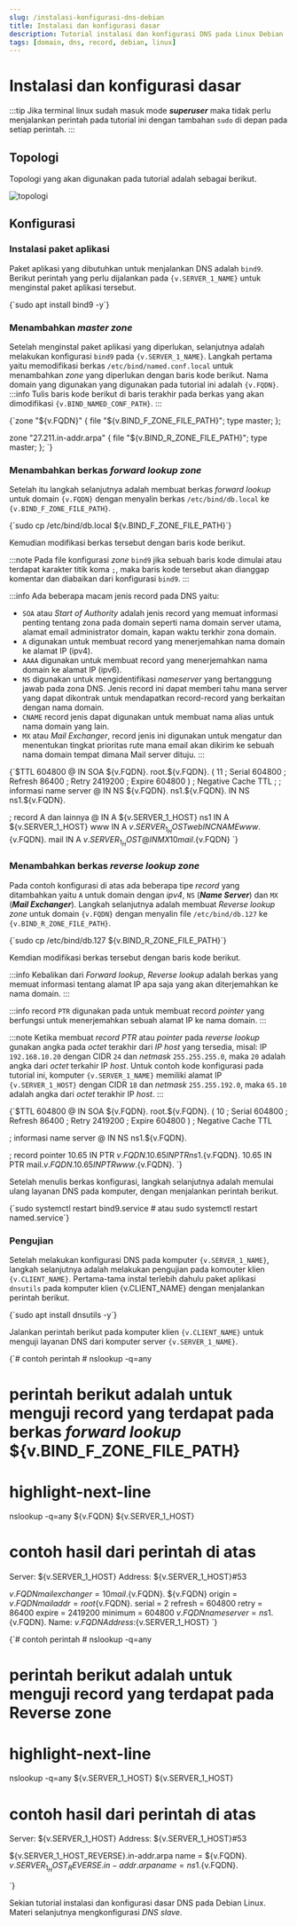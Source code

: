 ```yaml
---
slug: /instalasi-konfigurasi-dns-debian
title: Instalasi dan konfigurasi dasar
description: Tutorial instalasi dan konfigurasi DNS pada Linux Debian
tags: [domain, dns, record, debian, linux]
---
```



# Instalasi dan konfigurasi dasar

:::tip
Jika terminal linux sudah masuk mode **_superuser_** maka tidak perlu menjalankan perintah pada tutorial ini dengan tambahan `sudo` di depan pada setiap perintah.
:::

## Topologi

Topologi yang akan digunakan pada tutorial adalah sebagai berikut.

![topologi](./img/dns-topology.svg)

## Konfigurasi

### Instalasi paket aplikasi

Paket aplikasi yang dibutuhkan untuk menjalankan DNS adalah `bind9`. Berikut perintah yang perlu dijalankan pada <code>{v.SERVER_1_NAME}</code> untuk menginstal paket aplikasi tersebut.

<CodeBlock language="bash" title="CLI">
{`sudo apt install bind9 -y`}
</CodeBlock>

### Menambahkan _master zone_

Setelah menginstal paket aplikasi yang diperlukan, selanjutnya adalah melakukan konfigurasi `bind9` pada <code>{v.SERVER_1_NAME}</code>. Langkah pertama yaitu memodifikasi berkas `/etc/bind/named.conf.local` untuk menambahkan _zone_ yang diperlukan dengan baris kode berikut. Nama domain yang digunakan yang digunakan pada tutorial ini adalah <code>{v.FQDN}</code>.
:::info
Tulis baris kode berikut di baris terakhir pada berkas yang akan dimodifikasi <code>{v.BIND_NAMED_CONF_PATH}</code>.
:::

<CodeBlock language="text" title={v.BIND_NAMED_CONF_PATH} showLineNumbers>
{`zone "${v.FQDN}" {
    file "${v.BIND_F_ZONE_FILE_PATH}";
    type master;
};

zone "27.211.in-addr.arpa" {
    file "${v.BIND_R_ZONE_FILE_PATH}";
    type master;
};
`}
</CodeBlock>

### Menambahkan berkas _forward lookup zone_

Setelah itu langkah selanjutnya adalah membuat berkas _forward lookup_ untuk domain <code>{v.FQDN}</code> dengan menyalin berkas `/etc/bind/db.local` ke <code>{v.BIND_F_ZONE_FILE_PATH}</code>.

<CodeBlock language="bash" title="CLI">
{`sudo cp /etc/bind/db.local ${v.BIND_F_ZONE_FILE_PATH}`}
</CodeBlock>

Kemudian modifikasi berkas tersebut dengan baris kode berikut.

:::note
Pada file konfigurasi _zone_ `bind9` jika sebuah baris kode dimulai atau terdapat karakter titik koma `;`, maka baris kode tersebut akan dianggap komentar dan diabaikan dari konfigurasi `bind9`.
:::

:::info
Ada beberapa macam jenis record pada DNS yaitu:
- `SOA` atau _Start of Authority_ adalah jenis record yang memuat informasi penting tentang zona pada domain seperti nama domain server utama, alamat email administrator domain, kapan waktu terkhir zona domain.
- `A` digunakan untuk membuat record yang menerjemahkan nama domain ke alamat IP (ipv4).
- `AAAA` digunakan untuk membuat record yang menerjemahkan nama domain ke alamat IP (ipv6).
- `NS` digunakan untuk mengidentifikasi _nameserver_ yang bertanggung jawab pada zona DNS. Jenis record ini dapat memberi tahu mana server yang dapat dikontrak untuk mendapatkan record-record yang berkaitan dengan nama domain.
- `CNAME` record jenis dapat digunakan untuk membuat nama alias untuk nama domain yang lain.
- `MX` atau _Mail Exchanger_, record jenis ini digunakan untuk mengatur dan menentukan tingkat prioritas rute mana email akan dikirim ke sebuah nama domain tempat dimana Mail server dituju.
:::

<CodeBlock language="text" title={v.BIND_F_ZONE_FILE_PATH} showLineNumbers>
{`$TTL  604800
@ IN  SOA ${v.FQDN}. root.${v.FQDN}. (
            11  ; Serial
       604800   ; Refresh
        86400   ; Retry
      2419200   ; Expire
       604800 ) ; Negative Cache TTL
;
; informasi name server
@               IN  NS ${v.FQDN}.
ns1.${v.FQDN}. IN  NS ns1.${v.FQDN}.

; record A dan lainnya
@     IN  A  ${v.SERVER_1_HOST}
ns1   IN  A  ${v.SERVER_1_HOST}
www   IN  A  ${v.SERVER_1_HOST}
web   IN  CNAME www.${v.FQDN}.
mail  IN  A  ${v.SERVER_1_HOST}
@     IN  MX 10 mail.${v.FQDN}
`}
</CodeBlock>


### Menambahkan berkas _reverse lookup zone_

Pada contoh konfigurasi di atas ada beberapa tipe _record_ yang ditambahkan yaitu `A` untuk domain dengan _ipv4_, `NS` (**_Name Server_**) dan `MX` (**_Mail Exchanger_**). Langkah selanjutnya adalah membuat _Reverse lookup zone_ untuk domain <code>{v.FQDN}</code> dengan menyalin file `/etc/bind/db.127` ke <code>{v.BIND_R_ZONE_FILE_PATH}</code>.

<CodeBlock language="bash" title="CLI">
{`sudo cp /etc/bind/db.127 ${v.BIND_R_ZONE_FILE_PATH}`}
</CodeBlock>

Kemdian modifikasi berkas tersebut dengan baris kode berikut.

:::info
Kebalikan dari _Forward lookup_, _Reverse lookup_ adalah berkas yang memuat informasi tentang alamat IP apa saja yang akan diterjemahkan ke nama domain. 
:::

:::info
record `PTR` digunakan pada untuk membuat record _pointer_ yang berfungsi untuk menerjemahkan sebuah alamat IP ke nama domain.
:::

:::note
Ketika membuat _record PTR_ atau _pointer_ pada _reverse lookup_ gunakan angka pada _octet_ terakhir dari _IP host_ yang tersedia,
misal: IP `192.168.10.20` dengan CIDR `24` dan _netmask_ `255.255.255.0`, maka `20` adalah angka dari _octet_ terkahir IP _host_.
Untuk contoh kode konfigurasi pada tutorial ini, komputer <code>{v.SERVER_1_NAME}</code> memiliki alamat IP <code>{v.SERVER_1_HOST}</code>
dengan CIDR `18` dan _netmask_ `255.255.192.0`, maka `65.10` adalah angka dari _octet_ terakhir IP _host_.
:::

<CodeBlock language="text" title={v.BIND_R_ZONE_FILE_PATH} showLineNumbers>
{`$TTL  604800
@ IN  SOA ${v.FQDN}. root.${v.FQDN}. (
            10  ; Serial
       604800   ; Refresh
        86400   ; Retry
      2419200   ; Expire
       604800 ) ; Negative Cache TTL

; informasi name server
@     IN  NS  ns1.${v.FQDN}.

; record pointer
10.65 IN  PTR ${v.FQDN}.
10.65 IN  PTR ns1.${v.FQDN}.
10.65 IN  PTR mail.${v.FQDN}.
10.65 IN  PTR www.${v.FQDN}.
`}
</CodeBlock>

Setelah menulis berkas konfigurasi, langkah selanjutnya adalah memulai ulang layanan DNS pada komputer, dengan menjalankan perintah berikut.

<CodeBlock language="bash" title="CLI">
{`sudo systemctl restart bind9.service
# atau
sudo systemctl restart named.service`}
</CodeBlock>

### Pengujian

Setelah melakukan konfigurasi DNS pada komputer <code>{v.SERVER_1_NAME}</code>, langkah selanjutnya adalah melakukan pengujian pada komouter klien <code>{v.CLIENT_NAME}</code>.
Pertama-tama instal terlebih dahulu paket aplikasi `dnsutils` pada komputer klien {v.CLIENT_NAME} dengan menjalankan perintah berikut.

<CodeBlock language="bash" title="CLI">
{`sudo apt install dnsutils -y`}
</CodeBlock>

Jalankan perintah berikut pada komputer klien <code>{v.CLIENT_NAME}</code> untuk menguji layanan DNS dari komputer server <code>{v.SERVER_1_NAME}</code>.

<CodeBlock language="bash" title="CLI">
{`# contoh perintah
# nslookup -q=any <nama domain> <IP server DNS>

# perintah berikut adalah untuk menguji record yang terdapat pada berkas _forward lookup_ ${v.BIND_F_ZONE_FILE_PATH}
# highlight-next-line
nslookup -q=any ${v.FQDN} ${v.SERVER_1_HOST}

# contoh hasil dari perintah di atas
Server:        ${v.SERVER_1_HOST} 
Address:        ${v.SERVER_1_HOST}#53

${v.FQDN}      mail exchanger = 10 mail.${v.FQDN}.
${v.FQDN}
        origin = ${v.FQDN} 
        mail addr = root${v.FQDN}.
        serial = 2
        refresh = 604800
        retry = 86400
        expire = 2419200
        minimum = 604800
${v.FQDN}      nameserver = ns1.${v.FQDN}.
Name:  ${v.FQDN} 
Address:${v.SERVER_1_HOST} 
`}
</CodeBlock>

<CodeBlock language="bash" title="CLI">
{`# contoh perintah
# nslookup -q=any <alamat IP> <IP server DNS>

# perintah berikut adalah untuk menguji record yang terdapat pada Reverse zone
# highlight-next-line
nslookup -q=any ${v.SERVER_1_HOST} ${v.SERVER_1_HOST}

# contoh hasil dari perintah di atas
Server:         ${v.SERVER_1_HOST}
Address:        ${v.SERVER_1_HOST}#53

${v.SERVER_1_HOST_REVERSE}.in-addr.arpa       name = ${v.FQDN}.
${v.SERVER_1_HOST_REVERSE}.in-addr.arpa       name = ns1.${v.FQDN}.

`}
</CodeBlock>

Sekian tutorial instalasi dan konfigurasi dasar DNS pada Debian Linux. Materi selanjutnya mengkonfigurasi _DNS slave_.
